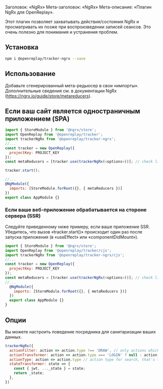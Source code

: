 Заголовок: «NgRx»
Мета-заголовок: «NgRx»
Мета-описание: «Плагин NgRx для OpenReplay».

Этот плагин позволяет захватывать действия/состояния NgRx и просматривать их позже при воспроизведении записей сеансов. Это очень полезно для понимания и устранения проблем.

## Установка


```bash
npm i @openreplay/tracker-ngrx --save
```


## Использование

Добавьте сгенерированный мета-редьюсер в свои «импорты». Дополнительные сведения см. в документации NgRx (https://ngrx.io/guide/store/metareducers).

## Если ваш сайт является одностраничным приложением (SPA)


```js
import { StoreModule } from '@ngrx/store';
import OpenReplay from '@openreplay/tracker';
import trackerNgRx from '@openreplay/tracker-ngrx';
//...
const tracker = new OpenReplay({
  projectKey: PROJECT_KEY
});
const metaReducers = [tracker.use(trackerNgRx(<options>))]; // check list of available options below

tracker.start();

//...
@NgModule({
  imports: [StoreModule.forRoot({}, { metaReducers })]
})
export class AppModule {}
```


### Если ваше веб-приложение обрабатывается на стороне сервера (SSR)

Следуйте приведенному ниже примеру, если ваше приложение SSR. Убедитесь, что вызов «tracker.start()» происходит один раз после запуска приложения (в «useEffect» или «componentDidMount»).


```js
import { StoreModule } from '@ngrx/store';
import OpenReplay from '@openreplay/tracker/cjs';
import trackerNgRx from '@openreplay/tracker-ngrx/cjs';
//...
const tracker = new OpenReplay({
  projectKey: PROJECT_KEY
});
const metaReducers = [tracker.use(trackerNgRx(<options>))]; // check list of available options below
//...
  @NgModule({
    imports: [StoreModule.forRoot({}, { metaReducers })]
  })
  export class AppModule {}
}

```


## Опции

Вы можете настроить поведение посредника для санитаризации ваших данных.


```js
trackerNgRx({
  actionFilter: action => action.type !== 'DRAW', // only actions which pass this test will be recorded
  actionTransformer: action => action.type === 'LOGIN' ? null : action,
  actionType: action => action.type // action type for search, that's the default one
  stateTransformer: state => {
    const { jwt, ..._state } = state;
    return _state;
  },
})
```

